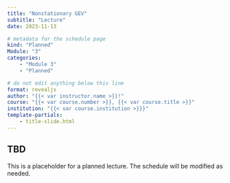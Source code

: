 ```yaml
---
title: "Nonstationary GEV"
subtitle: "Lecture"
date: 2023-11-13

# metadata for the schedule page
kind: "Planned"
Module: "3"
categories:
    - "Module 3"
    - "Planned"

# do not edit anything below this line
format: revealjs
author: "{{< var instructor.name >}}!"
course: "{{< var course.number >}}, {{< var course.title >}}"
institution: "{{< var course.institution >}}}"
template-partials:
    - title-slide.html
---
```


## TBD

This is a placeholder for a planned lecture.
The schedule will be modified as needed.
